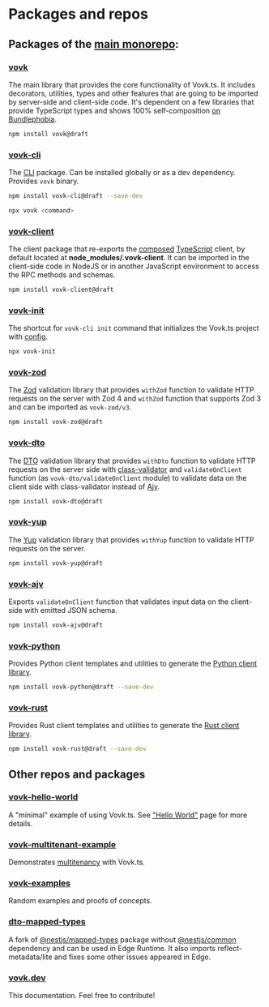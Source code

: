 # Packages and repos

## Packages of the [main monorepo](https://github.com/finom/vovk):

### [vovk](https://www.npmjs.com/package/vovk)

The main library that provides the core functionality of Vovk.ts. It includes decorators, utilities, types and other features that are going to be imported by server-side and client-side code. It's dependent on a few libraries that provide TypeScript types and shows 100% self-composition [on Bundlephobia](https://bundlephobia.com/package/vovk).

```sh npm2yarn
npm install vovk@draft
```

### [vovk-cli](https://www.npmjs.com/package/vovk-cli)

The [CLI](/cli) package. Can be installed globally or as a dev dependency. Provides `vovk` binary.

```sh npm2yarn
npm install vovk-cli@draft --save-dev
```

```sh npm2yarn
npx vovk <command>
```

### [vovk-client](https://www.npmjs.com/package/vovk-client)

The client package that re-exports the [composed](/composed) [TypeScript](/typescript) client, by default located at **node_modules/.vovk-client**. It can be imported in the client-side code in NodeJS or in another JavaScript environment to access the RPC methods and schemas.

```sh npm2yarn
npm install vovk-client@draft
```

### [vovk-init](https://www.npmjs.com/package/vovk-init)

The shortcut for `vovk-cli init` command that initializes the Vovk.ts project with [config](/config).

```sh npm2yarn
npx vovk-init
```

### [vovk-zod](https://www.npmjs.com/package/vovk-zod)

The [Zod](/validation/zod) validation library that provides `withZod` function to validate HTTP requests on the server with Zod 4 and `withZod` function that supports Zod 3 and can be imported as `vovk-zod/v3`.

```sh npm2yarn
npm install vovk-zod@draft
```

### [vovk-dto](https://www.npmjs.com/package/vovk-dto)

The [DTO](/validation/dto) validation library that provides `withDto` function to validate HTTP requests on the server side with [class-validator](https://www.npmjs.com/package/class-validator) and `validateOnClient` function (as `vovk-dto/validateOnClient` module) to validate data on the client side with class-validator instead of [Ajv](/validation/client#ajv).

```sh npm2yarn
npm install vovk-dto@draft
```

### [vovk-yup](https://www.npmjs.com/package/vovk-yup)

The [Yup](/validation/yup) validation library that provides `withYup` function to validate HTTP requests on the server.

```sh npm2yarn
npm install vovk-yup@draft
```

### [vovk-ajv](https://www.npmjs.com/package/vovk-ajv)

Exports `validateOnClient` function that validates input data on the client-side with emitted JSON schema.

```sh npm2yarn
npm install vovk-ajv@draft
```

### [vovk-python](https://www.npmjs.com/package/vovk-python)

Provides Python client templates and utilities to generate the [Python client library](/python).

```sh npm2yarn
npm install vovk-python@draft --save-dev
```

### [vovk-rust](https://www.npmjs.com/package/vovk-rust)

Provides Rust client templates and utilities to generate the [Rust client library](/rust).

```sh npm2yarn
npm install vovk-rust@draft --save-dev
```

## Other repos and packages

### [vovk-hello-world](https://github.com/finom/vovk-hello-world)

A "minimal" example of using Vovk.ts. See ["Hello World"](/hello-world) page for more details.

### [vovk-multitenant-example](https://github.com/finom/vovk-multitenant-example)

Demonstrates [multitenancy](/multitenant) with Vovk.ts.

### [vovk-examples](https://vovk-examples.vercel.app/)

Random examples and proofs of concepts.

### [dto-mapped-types](https://github.com/finom/dto-mapped-types)

A fork of [@nestjs/mapped-types](https://www.npmjs.com/package/@nestjs/mapped-types) package without [@nestjs/common](https://www.npmjs.com/package/@nestjs/common) dependency and can be used in Edge Runtime. It also imports reflect-metadata/lite and fixes some other issues appeared in Edge.

### [vovk.dev](https://github.com/finom/vovk.dev)

This documentation. Feel free to contribute!

